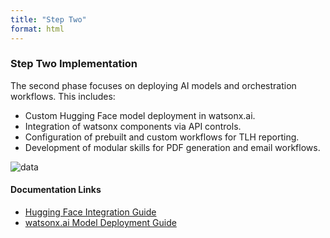 ```yaml
---
title: "Step Two"
format: html
---
```


### Step Two Implementation

The second phase focuses on deploying AI models and orchestration workflows. This includes:

- Custom Hugging Face model deployment in watsonx.ai.
- Integration of watsonx components via API controls.
- Configuration of prebuilt and custom workflows for TLH reporting.
- Development of modular skills for PDF generation and email workflows.

<img src="/images/007/IMPLEMENTATION/007_BYOM.png" alt="data" class="responsive-img">

#### **Documentation Links**
- [Hugging Face Integration Guide](https://huggingface.co/docs){target="_blank"}
- [watsonx.ai Model Deployment Guide](https://cloud.ibm.com/apidocs/machine-learning){target="_blank"}

